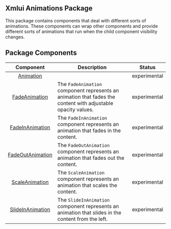 ## Xmlui Animations Package

This package contains components that deal with different sorts of animations.
These components can wrap other components and provide different sorts of animations that run when the child component visibility changes.

## Package Components

| Component | Description | Status |
| :---: | --- | :---: |
| [Animation](./xmlui-animations/Animation.mdx) |  | experimental |
| [FadeAnimation](./xmlui-animations/FadeAnimation.mdx) | The `FadeAnimation` component represents an animation that fades the content with adjustable opacity values. | experimental |
| [FadeInAnimation](./xmlui-animations/FadeInAnimation.mdx) | The `FadeInAnimation` component represents an animation that fades in the content. | experimental |
| [FadeOutAnimation](./xmlui-animations/FadeOutAnimation.mdx) | The `FadeOutAnimation` component represents an animation that fades out the content. | experimental |
| [ScaleAnimation](./xmlui-animations/ScaleAnimation.mdx) | The `ScaleAnimation` component represents an animation that scales the content. | experimental |
| [SlideInAnimation](./xmlui-animations/SlideInAnimation.mdx) | The `SlideInAnimation` component represents an animation that slides in the content from the left. | experimental |
